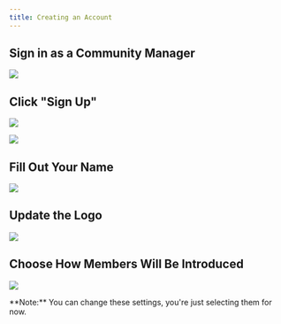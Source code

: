 ```yaml
---
title: Creating an Account
---
```


## **Sign in as a Community Manager**

![](/images/create-1.png)

## **Click "Sign Up"**

![](/images/create-2.png)

![](/images/create-3.png)

## **Fill Out Your Name**

![](/images/create-4.png)

## **Update the Logo**

![](/images/create-5.png)

## **Choose How Members Will Be Introduced**

![](/images/create-6.png)

<Note>
**Note:** You can change these settings, you're just selecting them for now.
</Note>
